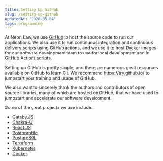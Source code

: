```yaml
---
title: Setting Up GitHub
slug: /setting-up-github
updatedAt: "2020-05-04"
tags: programming
---
```


At Neon Law, we use [GitHub](https://github.com) to host the source code to
run our applications. We also use it to run continuous integration and
continuous delivery scripts using GitHub actions, and we use it to host
Docker images for our software development team to use for local development
and in GitHub Actions scripts.

Setting up GitHub is pretty simple, and there are numerous great resources
available on GitHub to learn Git. We recommend https://try.github.io/ to
jumpstart your training and usage of GitHub.

We also want to sincerely thank the authors and contributors of open source
libraries, many of which are hosted on GitHub, that we have used to jumpstart
and accelerate our software development.

Some of the great projects we use include:

* [Gatsby.JS](https://gatsbyjs.org)
* [Chakra-UI](https://chakra-ui.com)
* [React.JS](https://reactjs.org)
* [Postgraphile](https://graphile.org/postgraphile)
* [PostgreSQL](https://postgresql.org)
* [Terraform](https://terraform.io)
* [Kubernetes](https://kubernetes.io)
* [Docker](https://docker.com)
